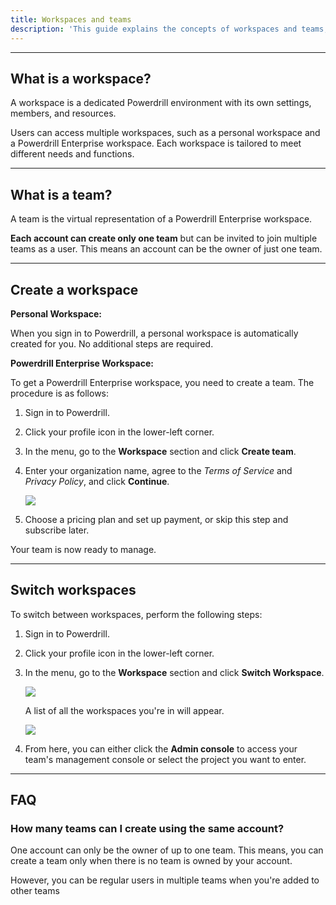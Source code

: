 ```yaml
---
title: Workspaces and teams
description: 'This guide explains the concepts of workspaces and teams, and provides instructions on how to manage them'
---
```


---

## What is a workspace?

A workspace is a dedicated Powerdrill environment with its own settings, members, and resources. 

Users can access multiple workspaces, such as a personal workspace and a Powerdrill Enterprise workspace. Each workspace is tailored to meet different needs and functions.

---

## What is a team?

A team is the virtual representation of a Powerdrill Enterprise workspace. 

**Each account can create only one team** but can be invited to join multiple teams as a user. This means an account can be the owner of just one team.

---

## Create a workspace

**Personal Workspace:**

When you sign in to Powerdrill, a personal workspace is automatically created for you. No additional steps are required.


**Powerdrill Enterprise Workspace:**

To get a Powerdrill Enterprise workspace, you need to create a team. The procedure is as follows:

1. Sign in to Powerdrill.

2. Click your profile icon in the lower-left corner.

3. In the menu, go to the **Workspace** section and click **Create team**.


4. Enter your organization name, agree to the *Terms of Service* and *Privacy Policy*, and click **Continue**.

    <Frame>
      <img src="/enterprise/img/name-org.png" style={{ borderRadius: '0.5rem' }} />
    </Frame>

5. Choose a pricing plan and set up payment, or skip this step and subscribe later.

Your team is now ready to manage.

---


## Switch workspaces

To switch between workspaces, perform the following steps:

1. Sign in to Powerdrill.

2. Click your profile icon in the lower-left corner.

3. In the menu, go to the **Workspace** section and click **Switch Workspace**.

    <Frame>
      <img src="/enterprise/img/switch-workspace.png" style={{ borderRadius: '0.5rem' }} />
    </Frame>

    A list of all the workspaces you're in will appear.

    <Frame>
      <img src="/enterprise/img/workspace-page.png" style={{ borderRadius: '0.5rem' }} />
    </Frame>

4. From here, you can either click the **Admin console** to access your team's management console or select the project you want to enter.


---


## FAQ

### How many teams can I create using the same account?

One account can only be the owner of up to one team. This means, you can create a team only when there is no team is owned by your account.

However, you can be regular users in multiple teams when you're added to other teams 




<MySnippet beta="community" />











